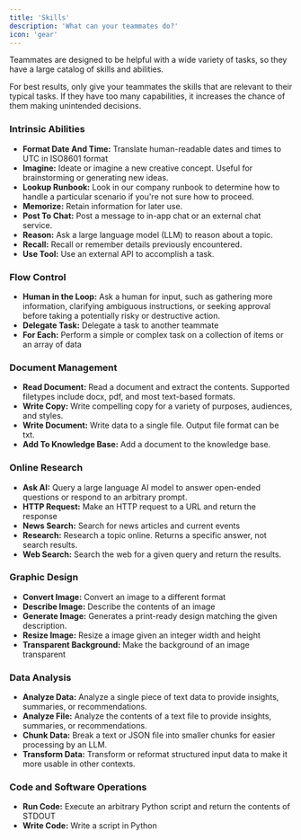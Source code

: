 ```yaml
---
title: 'Skills'
description: 'What can your teammates do?'
icon: 'gear'
---
```


Teammates are designed to be helpful with a wide variety of tasks, so they have a large catalog of skills and abilities.

<Note>
For best results, only give your teammates the skills that are relevant to their typical tasks. If they have too many capabilities, it increases the chance of them making unintended decisions.
</Note>


### Intrinsic Abilities
- **Format Date And Time:** Translate human-readable dates and times to UTC in ISO8601 format
- **Imagine:** Ideate or imagine a new creative concept. Useful for brainstorming or generating new ideas.
- **Lookup Runbook:** Look in our company runbook to determine how to handle a particular scenario if you're not sure how to proceed.
- **Memorize:** Retain information for later use.
- **Post To Chat:** Post a message to in-app chat or an external chat service.
- **Reason:** Ask a large language model (LLM) to reason about a topic.
- **Recall:** Recall or remember details previously encountered.
- **Use Tool:** Use an external API to accomplish a task.

### Flow Control
- **Human in the Loop:** Ask a human for input, such as gathering more information, clarifying ambiguous instructions, or seeking approval before taking a potentially risky or destructive action.
- **Delegate Task:** Delegate a task to another teammate
- **For Each:** Perform a simple or complex task on a collection of items or an array of data

### Document Management
- **Read Document:** Read a document and extract the contents. Supported filetypes include docx, pdf, and most text-based formats.
- **Write Copy:** Write compelling copy for a variety of purposes, audiences, and styles.
- **Write Document:** Write data to a single file. Output file format can be txt.
- **Add To Knowledge Base:** Add a document to the knowledge base.

### Online Research
- **Ask AI:** Query a large language AI model to answer open-ended questions or respond to an arbitrary prompt.
- **HTTP Request:** Make an HTTP request to a URL and return the response
- **News Search:** Search for news articles and current events
- **Research:** Research a topic online. Returns a specific answer, not search results.
- **Web Search:** Search the web for a given query and return the results.

### Graphic Design
- **Convert Image:** Convert an image to a different format
- **Describe Image:** Describe the contents of an image
- **Generate Image:** Generates a print-ready design matching the given description.
- **Resize Image:** Resize a image given an integer width and height
- **Transparent Background:** Make the background of an image transparent

### Data Analysis
- **Analyze Data:** Analyze a single piece of text data to provide insights, summaries, or recommendations.
- **Analyze File:** Analyze the contents of a text file to provide insights, summaries, or recommendations.
- **Chunk Data:** Break a text or JSON file into smaller chunks for easier processing by an LLM.
- **Transform Data:** Transform or reformat structured input data to make it more usable in other contexts.

### Code and Software Operations
- **Run Code:** Execute an arbitrary Python script and return the contents of STDOUT
- **Write Code:** Write a script in Python

